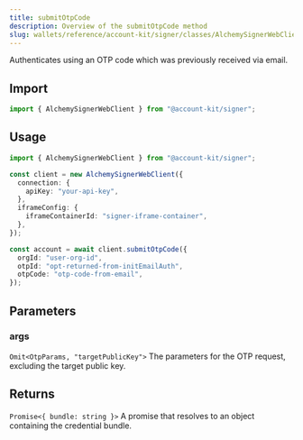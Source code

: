 ```yaml
---
title: submitOtpCode
description: Overview of the submitOtpCode method
slug: wallets/reference/account-kit/signer/classes/AlchemySignerWebClient/submitOtpCode
---
```




Authenticates using an OTP code which was previously received via email.

## Import

```ts
import { AlchemySignerWebClient } from "@account-kit/signer";
```

## Usage

```ts
import { AlchemySignerWebClient } from "@account-kit/signer";

const client = new AlchemySignerWebClient({
  connection: {
    apiKey: "your-api-key",
  },
  iframeConfig: {
    iframeContainerId: "signer-iframe-container",
  },
});

const account = await client.submitOtpCode({
  orgId: "user-org-id",
  otpId: "opt-returned-from-initEmailAuth",
  otpCode: "otp-code-from-email",
});
```

## Parameters

### args

`Omit<OtpParams, "targetPublicKey">`
The parameters for the OTP request, excluding the target public key.

## Returns

`Promise<{ bundle: string }>`
A promise that resolves to an object containing the credential bundle.
